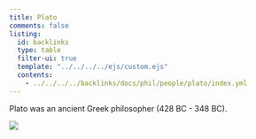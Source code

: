 ```yaml
---
title: Plato
comments: false
listing:
  id: backlinks
  type: table
  filter-ui: true
  template: "../../../../ejs/custom.ejs"
  contents:
    - ../../../../backlinks/docs/phil/people/plato/index.yml
---
```


Plato was an ancient Greek philosopher (428 BC - 348 BC).

![](/images/headshots/plato.jpeg)
